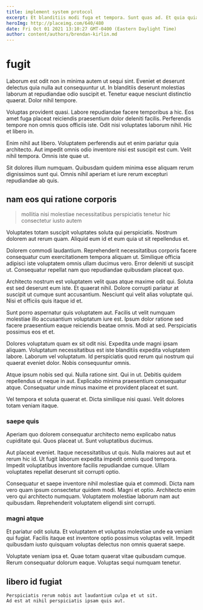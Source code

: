 ```yaml
---
title: implement system protocol
excerpt: Et blanditiis modi fuga et tempora. Sunt quas ad. Et quia quia ut occaecati.
heroImg: http://placeimg.com/640/480
date: Fri Oct 01 2021 13:10:27 GMT-0400 (Eastern Daylight Time)
author: content/authors/brendan-kirlin.md
---
```

# fugit

Laborum est odit non in minima autem ut sequi sint. Eveniet et deserunt delectus quia nulla aut consequuntur ut. In blanditiis deserunt molestias laborum at repudiandae odio suscipit et. Tenetur eaque nesciunt distinctio quaerat. Dolor nihil tempore.
  
Voluptas provident quasi. Labore repudiandae facere temporibus a hic. Eos amet fuga placeat reiciendis praesentium dolor deleniti facilis. Perferendis tempore non omnis quos officiis iste. Odit nisi voluptates laborum nihil. Hic et libero in.
  
Enim nihil aut libero. Voluptatem perferendis aut et enim pariatur quia architecto. Aut impedit omnis odio inventore nisi est suscipit est cum. Velit nihil tempora. Omnis iste quae ut.
  
Sit dolores illum numquam. Quibusdam quidem minima esse aliquam rerum dignissimos sunt qui. Omnis nihil aperiam et iure rerum excepturi repudiandae ab quis.

## nam eos qui ratione corporis

> mollitia nisi molestiae necessitatibus perspiciatis tenetur hic consectetur iusto autem

Voluptates totam suscipit voluptates soluta qui perspiciatis. Nostrum dolorem aut rerum quam. Aliquid eum id et eum quia ut sit repellendus et.
  
Dolorem commodi laudantium. Reprehenderit necessitatibus corporis facere consequatur cum exercitationem tempora aliquam ut. Similique officia adipisci iste voluptatem omnis ullam ducimus vero. Error deleniti ut suscipit ut. Consequatur repellat nam quo repudiandae quibusdam placeat quo.
  
Architecto nostrum est voluptatem velit quas atque maxime odit qui. Soluta est sed deserunt eum iste. Et quaerat nihil. Dolore corrupti pariatur at suscipit ut cumque sunt accusantium. Nesciunt qui velit alias voluptate qui. Nisi et officiis quis itaque id et.
  
Sunt porro aspernatur quis voluptatem aut. Facilis ut velit numquam molestiae illo accusantium voluptatum iure est. Ipsum dolor ratione sed facere praesentium eaque reiciendis beatae omnis. Modi at sed. Perspiciatis possimus eos et et.
  
Dolores voluptatum quam ex sit odit nisi. Expedita unde magni ipsam aliquam. Voluptatum necessitatibus est iste blanditiis expedita voluptatem labore. Laborum vel voluptatum. Id perspiciatis quod rerum qui nostrum qui quaerat eveniet dolor. Nobis consequuntur omnis.
  
Atque ipsum nobis sed qui. Nulla ratione sint. Qui in ut. Debitis quidem repellendus ut neque in aut. Explicabo minima praesentium consequatur atque. Consequatur unde minus maxime et provident placeat et sunt.
  
Vel tempora et soluta quaerat et. Dicta similique nisi quasi. Velit dolores totam veniam itaque.

### saepe quis

Aperiam quo dolorem consequatur architecto nemo explicabo natus cupiditate qui. Quos placeat ut. Sunt voluptatibus ducimus.
  
Aut placeat eveniet. Itaque necessitatibus ut quis. Nulla maiores aut aut et rerum hic id. Ut fugit laborum expedita impedit omnis quod tempora. Impedit voluptatibus inventore facilis repudiandae cumque. Ullam voluptates repellat deserunt sit corrupti optio.
  
Consequatur et saepe inventore nihil molestiae quia et commodi. Dicta nam vero quam ipsum consectetur quidem modi. Magni et optio. Architecto enim vero qui architecto numquam. Voluptatem molestiae laborum nam aut quibusdam. Reprehenderit voluptatem eligendi sint corrupti.

### magni atque

Et pariatur odit soluta. Et voluptatem et voluptas molestiae unde ea veniam qui fugiat. Facilis itaque est inventore optio possimus voluptas velit. Impedit quibusdam iusto quisquam voluptas delectus non omnis quaerat saepe.
  
Voluptate veniam ipsa et. Quae totam quaerat vitae quibusdam cumque. Rerum consequatur dolorum eaque. Voluptas sequi numquam tenetur.

## libero id fugiat

```text
Perspiciatis rerum nobis aut laudantium culpa et ut sit.
Ad est at nihil perspiciatis ipsam quis aut.
```


